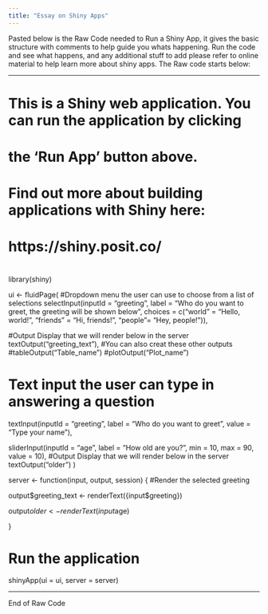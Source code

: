 ```yaml
---
title: "Essay on Shiny Apps"
---
```


Pasted below is the Raw Code needed to Run a Shiny App, it gives the basic structure with comments to help guide you whats happening. Run the code and see what happens, and any additional stuff to add please refer to online material to help learn more about shiny apps. The Raw code starts below: 

-------------------------------------------------------------------------------

#
# This is a Shiny web application. You can run the application by clicking
# the 'Run App' button above.
#
# Find out more about building applications with Shiny here:
#
#    https://shiny.posit.co/
#

library(shiny)

ui <- fluidPage(
#Dropdown menu the user can use to choose from a list of selections
  selectInput(inputId = "greeting", 
              label = "Who do you want to greet, the greeting will be shown below",
              choices = c("world" = "Hello, world!", "friends" = "Hi, friends!", "people"= "Hey, people!")),
  
  #Output Display that we will render below in the server
  textOutput("greeting_text"),
  #You can also creat these other outputs
  #tableOutput("Table_name")
  #plotOutput("Plot_name")
  
# Text input the user can type in answering a question
  textInput(inputId = "greeting",
            label = "Who do you want to greet",
            value = "Type your name"),
  
  sliderInput(inputId = "age",
              label = "How old are you?",
              min = 10, max = 90, value = 10),
#Output Display that we will render below in the server
  textOutput("older")
)


server <- function(input, output, session) {
#Render the selected greeting

  output$greeting_text <- renderText({input$greeting})
  
  output$older <- renderText(input$age)
   
}

# Run the application 
shinyApp(ui = ui, server = server)

------------------------------------------------------------------------------


End of Raw Code
